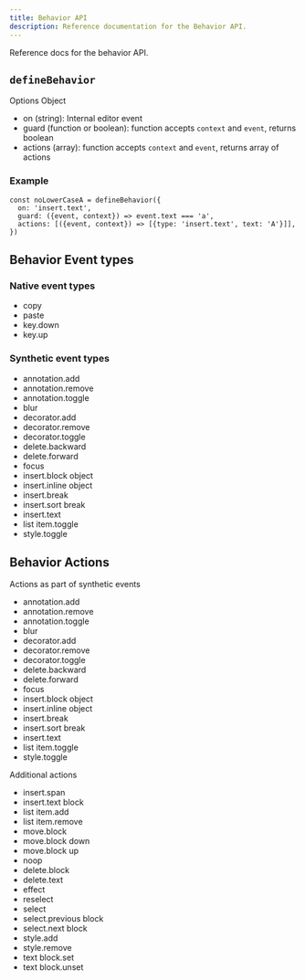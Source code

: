 ```yaml
---
title: Behavior API
description: Reference documentation for the Behavior API.
---
```


Reference docs for the behavior API.

## `defineBehavior`

Options Object

- on (string): Internal editor event
- guard (function or boolean): function accepts `context` and `event`, returns boolean
- actions (array): function accepts `context` and `event`, returns array of actions

### Example

```tsx
const noLowerCaseA = defineBehavior({
  on: 'insert.text',
  guard: ({event, context}) => event.text === 'a',
  actions: [({event, context}) => [{type: 'insert.text', text: 'A'}]],
})
```

## Behavior Event types

### Native event types

- copy
- paste
- key.down
- key.up

### Synthetic event types

- annotation.add
- annotation.remove
- annotation.toggle
- blur
- decorator.add
- decorator.remove
- decorator.toggle
- delete.backward
- delete.forward
- focus
- insert.block object
- insert.inline object
- insert.break
- insert.sort break
- insert.text
- list item.toggle
- style.toggle

## Behavior Actions

Actions as part of synthetic events

- annotation.add
- annotation.remove
- annotation.toggle
- blur
- decorator.add
- decorator.remove
- decorator.toggle
- delete.backward
- delete.forward
- focus
- insert.block object
- insert.inline object
- insert.break
- insert.sort break
- insert.text
- list item.toggle
- style.toggle

Additional actions

- insert.span
- insert.text block
- list item.add
- list item.remove
- move.block
- move.block down
- move.block up
- noop
- delete.block
- delete.text
- effect
- reselect
- select
- select.previous block
- select.next block
- style.add
- style.remove
- text block.set
- text block.unset
